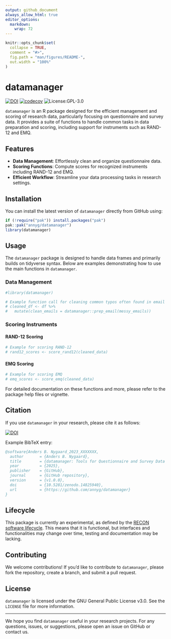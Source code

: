 ```yaml
---
output: github_document
always_allow_html: true
editor_options: 
  markdown: 
    wrap: 72
---
```


<!-- README.md is generated from README.Rmd. Please edit that file -->

```r
knitr::opts_chunk$set(
  collapse = TRUE,
  comment = "#>",
  fig.path = "man/figures/README-",
  out.width = "100%"
)
```

# datamanager

<!-- badges: start -->

[![DOI](https://zenodo.org/badge/DOI/10.5281/zenodo.14825940 .svg)](https://doi.org/10.5281/zenodo.14825940 )
[![codecov](https://codecov.io/gh/annyg/datamanager/branch/main/graph/badge.svg)](https://codecov.io/gh/annyg/datamanager)
![License:GPL-3.0](https://img.shields.io/badge/license-GPL--3.0-green.svg)

<!-- badges: end -->

`datamanager` is an R package designed for the efficient management and
scoring of research data, particularly focusing on questionnaire and
survey data. It provides a suite of functions to handle common tasks in
data preparation and scoring, including support for instruments such as
RAND-12 and EMQ.

## Features

-   **Data Management**: Effortlessly clean and organize questionnaire
    data.
-   **Scoring Functions**: Compute scores for recognized instruments
    including RAND-12 and EMQ.
-   **Efficient Workflow**: Streamline your data processing tasks in
    research settings.

## Installation

You can install the latest version of `datamanager` directly from GitHub
using:

```r
if (!require("pak")) install.packages("pak")
pak::pak("annyg/datamanager")
library(datamanager)
```

## Usage

The `datamanager` package is designed to handle data frames and
primarily builds on tidyverse syntax. Below are examples demonstrating
how to use the main functions in `datamanager`.

### Data Management

```r
#library(datamanager)

# Example function call for cleaning common typos often found in email adresses
# cleaned_df <- df %>%
#   mutate(clean_emails = datamanager::prep_email(messy_emails))
```

### Scoring Instruments

#### RAND-12 Scoring

```r
# Example for scoring RAND-12
# rand12_scores <- score_rand12(cleaned_data)
```

#### EMQ Scoring

```r
# Example for scoring EMQ
# emq_scores <- score_emq(cleaned_data)
```

For detailed documentation on these functions and more, please refer to
the package help files or vignette.

## Citation

If you use `datamanager` in your research, please cite it as follows:

[![DOI](https://zenodo.org/badge/DOI/10.5281/zenodo.14825940 .svg)](https://doi.org/10.5281/zenodo.14825940 )

Example BibTeX entry:

```bibtex
@software{Anders B. Nygaard_2023_XXXXXXX,
  author       = {Anders B. Nygaard},
  title        = {datamanager: Tools for Questionnaire and Survey Data Management},
  year         = {2025},
  publisher    = {GitHub},
  journal      = {GitHub repository},
  version      = {v1.0.0},
  doi          = {10.5281/zenodo.14825940},
  url          = {https://github.com/annyg/datamanager}
}
```

## Lifecycle

This package is currently an experimental, as defined by the [RECON
software lifecycle](https://www.reconverse.org/lifecycle.html). This
means that it is functional, but interfaces and functionalities may
change over time, testing and documentation may be lacking.

## Contributing

We welcome contributions! If you’d like to contribute to `datamanager`,
please fork the repository, create a branch, and submit a pull request.

## License

`datamanager` is licensed under the GNU General Public License v3.0. See the `LICENSE` file for more information.


------------------------------------------------------------------------

We hope you find `datamanager` useful in your research projects. For any
questions, issues, or suggestions, please open an issue on GitHub or
contact us.
